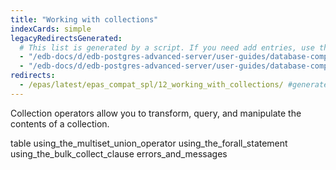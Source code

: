 ```yaml
---
title: "Working with collections"
indexCards: simple
legacyRedirectsGenerated:
  # This list is generated by a script. If you need add entries, use the `legacyRedirects` key.
  - "/edb-docs/d/edb-postgres-advanced-server/user-guides/database-compatibility-for-oracle-developers-guide/9.6/Database_Compatibility_for_Oracle_Developers_Guide_v9.6.1.080.html"
  - "/edb-docs/d/edb-postgres-advanced-server/user-guides/database-compatibility-for-oracle-developers-guide/9.5/Database_Compatibility_for_Oracle_Developers_Guide.1.174.html"
redirects:
  - /epas/latest/epas_compat_spl/12_working_with_collections/ #generated for docs/epas/reorg-role-use-case-mode
---
```


<div id="working_with_collections" class="registered_link"></div>

Collection operators allow you to transform, query, and manipulate the contents of a collection. 

<div class="toctree" maxdepth="3">

table using_the_multiset_union_operator using_the_forall_statement using_the_bulk_collect_clause errors_and_messages

</div>
